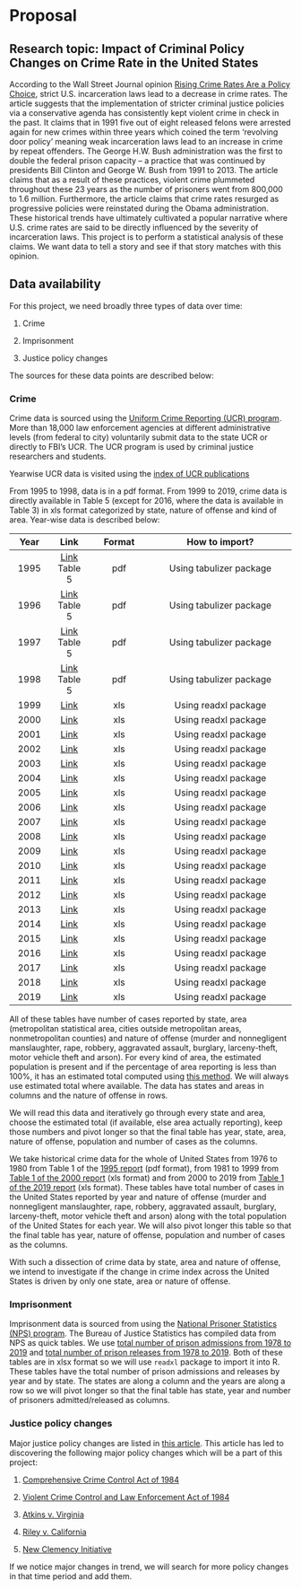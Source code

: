 # Proposal

## Research topic: Impact of Criminal Policy Changes on Crime Rate in the United States

According to the Wall Street Journal opinion [Rising Crime Rates Are a Policy Choice](https://www.wsj.com/articles/safe-streets-are-a-policy-choice-incapacitation-incarceration-state-federal-prison-violent-crime-1990s-reagan-bush-barr-obama-sentencing-bail-11666785403), strict U.S. incarceration laws lead to a decrease in crime rates. The article suggests that the implementation of stricter criminal justice policies via a conservative agenda has consistently kept violent crime in check in the past. It claims that in 1991 five out of eight released felons were arrested again for new crimes within three years which coined the term ‘revolving door policy’ meaning weak incarceration laws lead to an increase in crime by repeat offenders. The George H.W. Bush administration was the first to double the federal prison capacity – a practice that was continued by presidents Bill Clinton and George W. Bush from 1991 to 2013. The article claims that as a result of these practices, violent crime plummeted throughout these 23 years as the number of prisoners went from 800,000 to 1.6 million. Furthermore, the article claims that crime rates resurged as progressive policies were reinstated during the Obama administration. These historical trends have ultimately cultivated a popular narrative where U.S. crime rates are said to be directly influenced by the severity of incarceration laws. This project is to perform a statistical analysis of these claims. We want data to tell a story and see if that story matches with this opinion.

## Data availability

For this project, we need broadly three types of data over time:

1. Crime

2. Imprisonment

3. Justice policy changes

The sources for these data points are described below:

### Crime

Crime data is sourced using the [Uniform Crime Reporting (UCR) program](https://www.fbi.gov/how-we-can-help-you/need-an-fbi-service-or-more-information/ucr "Uniform Crime Reporting (UCR) program"). More than 18,000 law enforcement agencies at different administrative levels (from federal to city) voluntarily submit data to the state UCR or directly to FBI's UCR. The UCR program is used by criminal justice researchers and students.

Yearwise UCR data is visited using the [index of UCR publications](https://ucr.fbi.gov/crime-in-the-u.s/)

From 1995 to 1998, data is in a pdf format. From 1999 to 2019, crime data is directly available in Table 5 (except for 2016, where the data is available in Table 3) in xls format categorized by state, nature of offense and kind of area. Year-wise data is described below:

| Year | Link | Format | How to import? |
| :--: | :--: | :----: | :------------: |
| 1995 | [Link](https://ucr.fbi.gov/crime-in-the-u.s/1995/95sec2.pdf "https://ucr.fbi.gov/crime-in-the-u.s/1995/95sec2.pdf") Table 5 | pdf | Using tabulizer package |
| 1996 | [Link](https://ucr.fbi.gov/crime-in-the-u.s/1996/96sec2.pdf "https://ucr.fbi.gov/crime-in-the-u.s/1996/96sec2.pdf") Table 5 | pdf | Using tabulizer package |
| 1997 | [Link](https://ucr.fbi.gov/crime-in-the-u.s/1997/97sec2.pdf "https://ucr.fbi.gov/crime-in-the-u.s/1996/96sec2.pdf") Table 5 | pdf | Using tabulizer package |
| 1998 | [Link](https://ucr.fbi.gov/crime-in-the-u.s/1998/98sec2.pdf "https://ucr.fbi.gov/crime-in-the-u.s/1996/96sec2.pdf") Table 5 | pdf | Using tabulizer package |
| 1999 | [Link](https://ucr.fbi.gov/crime-in-the-u.s/1999/table5_state99.xls "https://ucr.fbi.gov/crime-in-the-u.s/1999/table5_state99.xls") | xls | Using readxl package |
| 2000 | [Link](https://ucr.fbi.gov/crime-in-the-u.s/2000/table5_state00.xls "https://ucr.fbi.gov/crime-in-the-u.s/2000/table5_state00.xls") | xls | Using readxl package |
| 2001 | [Link](https://ucr.fbi.gov/crime-in-the-u.s/2001/table5_state01.xls "https://ucr.fbi.gov/crime-in-the-u.s/2001/table5_state01.xls") | xls | Using readxl package |
| 2002 | [Link](https://ucr.fbi.gov/crime-in-the-u.s/2002/table-5-crime-in-the-u.s.-by-state-2002-xls "https://ucr.fbi.gov/crime-in-the-u.s/2002/table-5-crime-in-the-u.s.-by-state-2002-xls")| xls | Using readxl package |
| 2003 | [Link](https://ucr.fbi.gov/crime-in-the-u.s/2003/table5_state03.xls "https://ucr.fbi.gov/crime-in-the-u.s/2003/table5_state03.xls") | xls | Using readxl package |
| 2004 | [Link](https://www2.fbi.gov/ucr/cius_04/documents/04tbl05a.xls "https://www2.fbi.gov/ucr/cius_04/documents/04tbl05a.xls") | xls | Using readxl package |
| 2005 | [Link](https://www2.fbi.gov/ucr/05cius/data/documents/05tbl05.xls "https://www2.fbi.gov/ucr/05cius/data/documents/05tbl05.xls") | xls | Using readxl package |
| 2006 | [Link](https://www2.fbi.gov/ucr/cius2006/data/documents/06tbl05.xls "https://www2.fbi.gov/ucr/cius2006/data/documents/06tbl05.xls") | xls | Using readxl package |
| 2007 | [Link](https://www2.fbi.gov/ucr/cius2007/data/documents/07tbl05.xls "https://www2.fbi.gov/ucr/cius2007/data/documents/07tbl05.xls") | xls | Using readxl package |
| 2008 | [Link](https://www2.fbi.gov/ucr/cius2008/data/documents/08tbl05.xls "https://www2.fbi.gov/ucr/cius2008/data/documents/08tbl05.xls") | xls | Using readxl package |
| 2009 | [Link](https://www2.fbi.gov/ucr/cius2009/data/documents/09tbl05.xls "https://www2.fbi.gov/ucr/cius2009/data/documents/09tbl05.xls") | xls | Using readxl package |
| 2010 | [Link](https://ucr.fbi.gov/crime-in-the-u.s/2010/crime-in-the-u.s.-2010/tables/10tbl05.xls/output.xls "https://ucr.fbi.gov/crime-in-the-u.s/2010/crime-in-the-u.s.-2010/tables/10tbl05.xls/output.xls") | xls | Using readxl package |
| 2011 | [Link](https://ucr.fbi.gov/crime-in-the-u.s/2011/crime-in-the-u.s.-2011/tables/table-5/output.xls "https://ucr.fbi.gov/crime-in-the-u.s/2011/crime-in-the-u.s.-2011/tables/table-5/output.xls") | xls | Using readxl package |
| 2012 | [Link](https://ucr.fbi.gov/crime-in-the-u.s/2012/crime-in-the-u.s.-2012/tables/5tabledatadecpdf/table_5_crime_in_the_united_states_by_state_2012.xls/output.xls "https://ucr.fbi.gov/crime-in-the-u.s/2012/crime-in-the-u.s.-2012/tables/5tabledatadecpdf/table_5_crime_in_the_united_states_by_state_2012.xls/output.xls") | xls | Using readxl package |
| 2013 | [Link](https://ucr.fbi.gov/crime-in-the-u.s/2013/crime-in-the-u.s.-2013/tables/5tabledatadecpdf/table_5_crime_in_the_united_states_by_state_2013.xls/output.xls "https://ucr.fbi.gov/crime-in-the-u.s/2013/crime-in-the-u.s.-2013/tables/5tabledatadecpdf/table_5_crime_in_the_united_states_by_state_2013.xls/output.xls") | xls | Using readxl package |
| 2014 | [Link](https://ucr.fbi.gov/crime-in-the-u.s/2014/crime-in-the-u.s.-2014/tables/table-5/table_5_crime_in_the_united_states_by_state_2014.xls/output.xls "https://ucr.fbi.gov/crime-in-the-u.s/2014/crime-in-the-u.s.-2014/tables/table-5/table_5_crime_in_the_united_states_by_state_2014.xls/output.xls") | xls | Using readxl package |
| 2015 | [Link](https://ucr.fbi.gov/crime-in-the-u.s/2015/crime-in-the-u.s.-2015/tables/table-5/table_5_crime_in_the_united_states_by_state_2015.xls/output.xls "https://ucr.fbi.gov/crime-in-the-u.s/2015/crime-in-the-u.s.-2015/tables/table-5/table_5_crime_in_the_united_states_by_state_2015.xls/output.xls") | xls | Using readxl package |
| 2016 | [Link](https://ucr.fbi.gov/crime-in-the-u.s/2016/crime-in-the-u.s.-2016/tables/table-3/table-3.xls/output.xls "https://ucr.fbi.gov/crime-in-the-u.s/2016/crime-in-the-u.s.-2016/tables/table-3/table-3.xls/output.xls") | xls | Using readxl package |
| 2017 | [Link](https://ucr.fbi.gov/crime-in-the-u.s/2017/crime-in-the-u.s.-2017/tables/table-5/table-5.xls/output.xls "https://ucr.fbi.gov/crime-in-the-u.s/2017/crime-in-the-u.s.-2017/tables/table-5/table-5.xls/output.xls") | xls | Using readxl package |
| 2018 | [Link](https://ucr.fbi.gov/crime-in-the-u.s/2018/crime-in-the-u.s.-2018/tables/table-5/table-5.xls/output.xls "https://ucr.fbi.gov/crime-in-the-u.s/2018/crime-in-the-u.s.-2018/tables/table-5/table-5.xls/output.xls") | xls | Using readxl package |
| 2019 | [Link](https://ucr.fbi.gov/crime-in-the-u.s/2019/crime-in-the-u.s.-2019/tables/table-5/table-5.xls/output.xls "https://ucr.fbi.gov/crime-in-the-u.s/2019/crime-in-the-u.s.-2019/tables/table-5/table-5.xls/output.xls") | xls | Using readxl package |

All of these tables have number of cases reported by state, area (metropolitan statistical area, cities outside metropolitan areas, nonmetropolitan counties) and nature of offense (murder and nonnegligent manslaughter, rape, robbery, aggravated assault, burglary, larceny-theft, motor vehicle theft and arson). For every kind of area, the estimated population is present and if the percentage of area reporting is less than 100%, it has an estimated total computed using [this method](https://ucr.fbi.gov/crime-in-the-u.s/2019/crime-in-the-u.s.-2019/tables/table-5/table-5.xls/@@template-layout-view?override-view=data-declaration). We will always use estimated total where available. The data has states and areas in columns and the nature of offense in rows.

We will read this data and iteratively go through every state and area, choose the estimated total (if available, else area actually reporting), keep those numbers and pivot longer so that the final table has year, state, area, nature of offense, population and number of cases as the columns.

We take historical crime data for the whole of United States from 1976 to 1980 from Table 1 of the [1995 report](https://ucr.fbi.gov/crime-in-the-u.s/1995/95sec2.pdf) (pdf format), from 1981 to 1999 from [Table 1 of the 2000 report](https://ucr.fbi.gov/crime-in-the-u.s/2000/table1_crime81-00.xls) (xls format) and from 2000 to 2019 from [Table 1 of the 2019 report](https://ucr.fbi.gov/crime-in-the-u.s/2019/crime-in-the-u.s.-2019/tables/table-1/table-1.xls/output.xls) (xls format). These tables have total number of cases in the United States reported by year and nature of offense (murder and nonnegligent manslaughter, rape, robbery, aggravated assault, burglary, larceny-theft, motor vehicle theft and arson) along with the total population of the United States for each year. We will also pivot longer this table so that the final table has year, nature of offense, population and number of cases as the columns.

With such a dissection of crime data by state, area and nature of offense, we intend to investigate if the change in crime index across the United States is driven by only one state, area or nature of offense.

### Imprisonment

Imprisonment data is sourced from using the [National Prisoner Statistics (NPS) program](https://bjs.ojp.gov/data-collection/national-prisoner-statistics-nps-program). The Bureau of Justice Statistics has compiled data from NPS as quick tables. We use [total number of prison admissions from 1978 to 2019](https://csat.bjs.ojp.gov/assets/documents/QT_total%20admissions_total.xlsx) and [total number of prison releases from 1978 to 2019](https://csat.bjs.ojp.gov/assets/documents/QT_total%20releases_total.xlsx). Both of these tables are in xlsx format so we will use `readxl` package to import it into R. These tables have the total number of prison admissions and releases by year and by state. The states are along a column and the years are along a row so we will pivot longer so that the final table has state, year and number of prisoners admitted/released as columns.

### Justice policy changes

Major justice policy changes are listed in [this article](https://stacker.com/stories/5542/history-us-justice-system). This article has led to discovering the following major policy changes which will be a part of this project:

1. [Comprehensive Crime Control Act of 1984](https://www.congress.gov/bill/98th-congress/senate-bill/1762)

2. [Violent Crime Control and Law Enforcement Act of 1984](https://www.congress.gov/bill/103rd-congress/house-bill/3355/text)

3. [Atkins v. Virginia](https://www.law.cornell.edu/supremecourt/text/536/304)

4. [Riley v. California](https://supreme.justia.com/cases/federal/us/573/373/)

5. [New Clemency Initiative](https://www.justice.gov/opa/pr/announcing-new-clemency-initiative-deputy-attorney-general-james-m-cole-details-broad-new)

If we notice major changes in trend, we will search for more policy changes in that time period and add them.